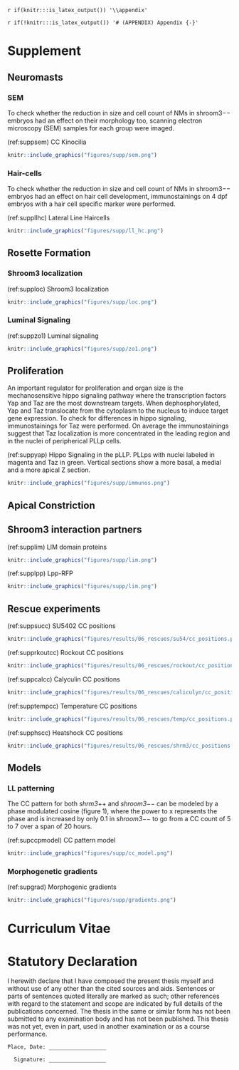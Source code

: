 `r if(knitr:::is_latex_output()) '\\appendix'`

`r if(!knitr:::is_latex_output()) '# (APPENDIX) Appendix {-}'` 

<!--
If you feel it necessary to include an appendix, it goes here.
-->

# Supplement

## Neuromasts

### SEM

To check whether the reduction in size and cell count of NMs in shroom3$--$ embryos had an effect on their morphology too, scanning electron microscopy (SEM) samples for each group were imaged.

(ref:suppsem) CC Kinocilia

```r
knitr::include_graphics("figures/supp/sem.png")
```

### Hair-cells

To check whether the reduction in size and cell count of NMs in shroom3$--$ embryos had an effect on hair cell development, immunostainings on 4 dpf embryos with a hair cell specific marker were performed.

(ref:suppllhc) Lateral Line Haircells

```r
knitr::include_graphics("figures/supp/ll_hc.png")
```

## Rosette Formation

### Shroom3 localization

(ref:supploc) Shroom3 localization

```r
knitr::include_graphics("figures/supp/loc.png")
```

### Luminal Signaling

(ref:suppzo1) Luminal signaling

```r
knitr::include_graphics("figures/supp/zo1.png")
```

## Proliferation

An important regulator for proliferation and organ size is the mechanosensitive hippo signaling pathway where the transcription factors Yap and Taz are the most downstream targets. When dephosphorylated, Yap and Taz translocate from the cytoplasm to the nucleus to induce target gene expression. 
To check for differences in hippo signaling, immunostainings for Taz were performed. On average the immunostainings suggest that Taz localization is more concentrated in the leading region and in the nuclei of peripherical PLLp cells.

(ref:suppyap) Hippo Signaling in the pLLP. PLLps with nuclei labeled in magenta and Taz in green. Vertical sections show a more basal, a medial and a more apical Z section.

```r
knitr::include_graphics("figures/supp/immunos.png")
```

## Apical Constriction

## Shroom3 interaction partners

(ref:supplim) LIM domain proteins

```r
knitr::include_graphics("figures/supp/lim.png")
```

(ref:supplpp) Lpp-RFP

```r
knitr::include_graphics("figures/supp/lim.png")
```

## Rescue experiments

(ref:suppsucc) SU5402 CC positions

```r
knitr::include_graphics("figures/results/06_rescues/su54/cc_positions.png")
```

(ref:supprkoutcc) Rockout CC positions

```r
knitr::include_graphics("figures/results/06_rescues/rockout/cc_positions.png")
```

(ref:suppcalcc) Calyculin CC positions

```r
knitr::include_graphics("figures/results/06_rescues/caliculyn/cc_positions.png")
```

(ref:supptempcc) Temperature CC positions

```r
knitr::include_graphics("figures/results/06_rescues/temp/cc_positions.png")
```

(ref:supphscc) Heatshock CC positions

```r
knitr::include_graphics("figures/results/06_rescues/shrm3/cc_positions.png")
```

## Models

### LL patterning

The CC pattern for both _shrm3_++ and _shroom3_$--$ can be modeled by a phase modulated cosine (figure 1), where the power to x represents the phase and is increased by only 0.1 in _shroom3_$--$ to go from a CC count of 5 to 7 over a span of 20 hours.

(ref:supccpmodel) CC pattern model

```r
knitr::include_graphics("figures/supp/cc_model.png")
```

### Morphogenetic gradients

(ref:supgrad) Morphogenic gradients

```r
knitr::include_graphics("figures/supp/gradients.png")
```
\newpage
# Curriculum Vitae

# **Statutory Declaration** {.unnumbered}

I herewith declare that I have composed the present thesis myself and without use of any other than the
cited sources and aids. Sentences or parts of sentences quoted literally are marked as such; other references
with regard to the statement and scope are indicated by full details of the publications concerned. The thesis
in the same or similar form has not been submitted to any examination body and has not been published.
This thesis was not yet, even in part, used in another examination or as a course performance.

    Place, Date: __________________

      Signature: __________________
